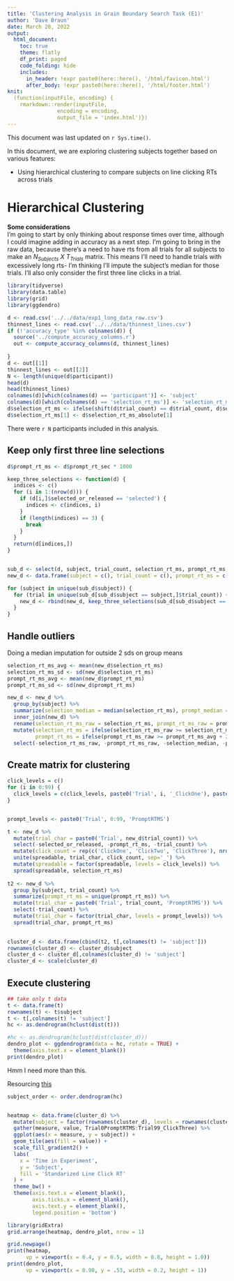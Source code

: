 ```yaml
---
title: 'Clustering Analysis in Grain Boundary Search Task (E1)'
author: 'Dave Braun'
date: March 28, 2022
output:
  html_document:
    toc: true
    theme: flatly
    df_print: paged
    code_folding: hide
    includes:
      in_header: !expr paste0(here::here(), '/html/favicon.html')
      after_body: !expr paste0(here::here(), '/html/footer.html')
knit:
  (function(inputFile, encoding) {
    rmarkdown::render(inputFile,
                encoding = encoding,
                output_file = 'index.html')})
---
```


This document was last updated on `r Sys.time()`.

In this document, we are exploring clustering subjects together based on various features:  
  
  * Using hierarchical clustering to compare subjects on line clicking RTs across trials
  
# Hierarchical Clustering

**Some considerations**  
I'm going to start by only thinking about response times over time, although I could imagine adding in accuracy as a next step. I'm going to bring in the raw data, because there's a need to have rts from all trials for all subjects to make an $N_{Subjects}~X~T_{Trials}$ matrix. This means I'll need to handle trials with excessively long rts- I'm thinking I'll impute the subject's median for those trials. I'll also only consider the first three line clicks in a trial.


```r
library(tidyverse)
library(data.table)
library(grid)
library(ggdendro)
```

```r
d <- read.csv('../../data/exp1_long_data_raw.csv')
thinnest_lines <- read.csv('../../data/thinnest_lines.csv')
if (!'accuracy_type' %in% colnames(d)) {
  source('../compute_accuracy_columns.r')
  out <- compute_accuracy_columns(d, thinnest_lines)
  
}
d <- out[[1]]
thinnest_lines <- out[[2]]
N <- length(unique(d$participant))  
head(d)
head(thinnest_lines)
colnames(d)[which(colnames(d) == 'participant')] <- 'subject'
colnames(d)[which(colnames(d) == 'selection_rt_ms')] <- 'selection_rt_ms_absolute'
d$selection_rt_ms <- ifelse(shift(d$trial_count) == d$trial_count, d$selection_rt_ms_absolute - shift(d$selection_rt_ms_absolute), d$selection_rt_ms_absolute)
d$selection_rt_ms[1] <- d$selection_rt_ms_absolute[1]
```

There were `r N` participants included in this analysis.


## Keep only first three line selections

```r
d$prompt_rt_ms <- d$prompt_rt_sec * 1000
```


```r

keep_three_selections <- function(d) {
  indices <- c()
  for (i in 1:(nrow(d))) {
    if (d[i,]$selected_or_released == 'selected') {
      indices <- c(indices, i)
    }
    if (length(indices) == 3) {
      break
    }
  }
  return(d[indices,])
}


sub_d <- select(d, subject, trial_count, selection_rt_ms, prompt_rt_ms, selected_or_released)
new_d <- data.frame(subject = c(), trial_count = c(), prompt_rt_ms = c(), selection_rt_ms = c())

for (subject in unique(sub_d$subject)) {
  for (trial in unique(sub_d[sub_d$subject == subject,]$trial_count)) {
    new_d <- rbind(new_d, keep_three_selections(sub_d[sub_d$subject == subject & d$trial_count == trial,]))
  }
}
```

## Handle outliers

Doing a median imputation for outside 2 sds on group means

```r
selection_rt_ms_avg <- mean(new_d$selection_rt_ms)
selection_rt_ms_sd <- sd(new_d$selection_rt_ms)
prompt_rt_ms_avg <- mean(new_d$prompt_rt_ms)
prompt_rt_ms_sd <- sd(new_d$prompt_rt_ms)

new_d <- new_d %>% 
  group_by(subject) %>% 
  summarize(selection_median = median(selection_rt_ms), prompt_median = median(prompt_rt_ms)) %>% 
  inner_join(new_d) %>% 
  rename(selection_rt_ms_raw = selection_rt_ms, prompt_rt_ms_raw = prompt_rt_ms) %>% 
  mutate(selection_rt_ms = ifelse(selection_rt_ms_raw >= selection_rt_ms_avg + 2*selection_rt_ms_sd | selection_rt_ms_raw <= selection_rt_ms_avg - 2*selection_rt_ms_sd, selection_median, selection_rt_ms_raw),
         prompt_rt_ms = ifelse(prompt_rt_ms_raw >= prompt_rt_ms_avg + 2*prompt_rt_ms_sd | prompt_rt_ms_raw <= prompt_rt_ms_avg - 2*prompt_rt_ms_sd, prompt_median, prompt_rt_ms_raw)) %>% 
  select(-selection_rt_ms_raw, -prompt_rt_ms_raw, -selection_median, -prompt_median)
```


## Create matrix for clustering

```r
click_levels = c()
for (i in 0:99) {
  click_levels = c(click_levels, paste0('Trial', i, '_ClickOne'), paste0('Trial', i, '_ClickTwo'), paste0('Trial', i, '_ClickThree'))
}


prompt_levels <- paste0('Trial', 0:99, 'PromptRTMS')
```

```r
t <- new_d %>% 
  mutate(trial_char = paste0('Trial', new_d$trial_count)) %>% 
  select(-selected_or_released, -prompt_rt_ms, -trial_count) %>% 
  mutate(click_count = rep(c('ClickOne', 'ClickTwo', 'ClickThree'), nrow(new_d) / 3)) %>% 
  unite(spreadable, trial_char, click_count, sep='_') %>% 
  mutate(spreadable = factor(spreadable, levels = click_levels)) %>% 
  spread(spreadable, selection_rt_ms) 
  
t2 <- new_d %>% 
  group_by(subject, trial_count) %>% 
  summarize(prompt_rt_ms = unique(prompt_rt_ms)) %>% 
  mutate(trial_char = paste0('Trial', trial_count, 'PromptRTMS')) %>% 
  select(-trial_count) %>% 
  mutate(trial_char = factor(trial_char, levels = prompt_levels)) %>% 
  spread(trial_char, prompt_rt_ms) 
  

cluster_d <- data.frame(cbind(t2, t[,colnames(t) != 'subject']))
rownames(cluster_d) <- cluster_d$subject
cluster_d <- cluster_d[,colnames(cluster_d) != 'subject']
cluster_d <- scale(cluster_d)
```


## Execute clustering

```r
## take only t data
t <- data.frame(t)
rownames(t) <- t$subject
t <- t[,colnames(t) != 'subject']
hc <- as.dendrogram(hclust(dist(t)))

#hc <- as.dendrogram(hclust(dist(cluster_d)))
dendro_plot <- ggdendrogram(data = hc, rotate = TRUE) + 
  theme(axis.text.x = element_blank())
print(dendro_plot)
```

Hmm I need more than this.

Resourcing [this](https://jcoliver.github.io/learn-r/008-ggplot-dendrograms-and-heatmaps.html)

```r
subject_order <- order.dendrogram(hc)


heatmap <- data.frame(cluster_d) %>% 
  mutate(subject = factor(rownames(cluster_d), levels = rownames(cluster_d)[subject_order], ordered = TRUE)) %>% 
  gather(measure, value, Trial0PromptRTMS:Trial99_ClickThree) %>% 
  ggplot(aes(x = measure, y = subject)) + 
  geom_tile(aes(fill = value)) + 
  scale_fill_gradient2() + 
  labs(
    x = 'Time in Experiment',
    y = 'Subject',
    fill = 'Standarized Line Click RT'
  ) + 
  theme_bw() + 
  theme(axis.text.x = element_blank(),
        axis.ticks.x = element_blank(),
        axis.text.y = element_blank(),
        legend.position = 'bottom')
```

```r
library(gridExtra)
grid.arrange(heatmap, dendro_plot, nrow = 1)
```


```r
grid.newpage()
print(heatmap, 
      vp = viewport(x = 0.4, y = 0.5, width = 0.8, height = 1.0))
print(dendro_plot, 
      vp = viewport(x = 0.90, y = .53, width = 0.2, height = 1))

```


















